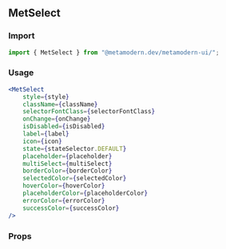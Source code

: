 <!--- MetSelect.stories.mdx -->


<Meta title="MDX/MetSelect" component={MetSelect} />

## MetSelect

### Import

```jsx
import { MetSelect } from "@metamodern.dev/metamodern-ui/";
```

### Usage

```jsx
<MetSelect
    style={style}
    className={className}
    selectorFontClass={selectorFontClass}
    onChange={onChange}
    isDisabled={isDisabled}
    label={label}
    icon={icon}
    state={stateSelector.DEFAULT}
    placeholder={placeholder}
    multiSelect={multiSelect}
    borderColor={borderColor}
    selectedColor={selectedColor}
    hoverColor={hoverColor}
    placeholderColor={placeholderColor}
    errorColor={errorColor}
    successColor={successColor}
/>
```

### Props

<ArgsTable of={MetSelect} />
